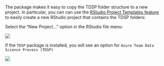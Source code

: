 The package makes it easy to copy the TDSP folder structure to a new project. In particular, you can can use the [RStudio Project Templates feature](https://rstudio.github.io/rstudio-extensions/rstudio_project_templates.html#overview) to easily create a new RStudio project that contains the TDSP folders:


Select the "New Project..." option in the RStudio file menu:

![](inst/vignette_child/new_project.png)

If the `TDSP` package is installed, you will see an option for `Azure Team Data Science Process (TDSP)`

![](inst/vignette_child/new_project_tdsp.png)


